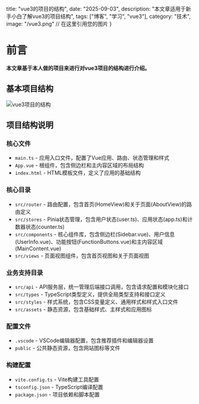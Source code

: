   title: "vue3的项目的结构",
  date: "2025-09-03",
  description: "本文章适用于新手小白了解vue3的项目结构",
  tags: ["博客", "学习", "vue3"],
  category: "技术",
  image: "/vue3.png" // 在这里引用您的图片
}

# 前言
**本文章基于本人做的项目来进行对vue3项目的结构进行介绍。**
## 基本项目结构

![vue3项目的结构](/structure.png)

## 项目结构说明
### 核心文件
- `main.ts` - 应用入口文件，配置了Vue应用、路由、状态管理和样式
- `App.vue` - 根组件，包含侧边栏和主内容区域的布局结构
- `index.html` - HTML模板文件，定义了应用的基础结构
### 核心目录
- `src/router` - 路由配置，包含首页(HomeView)和关于页面(AboutView)的路由定义
- `src/stores` - Pinia状态管理，包含用户状态(user.ts)、应用状态(app.ts)和计数器状态(counter.ts)
- `src/components` - 核心组件库，包含侧边栏(Sidebar.vue)、用户信息(UserInfo.vue)、功能按钮(FunctionButtons.vue)和主内容区域(MainContent.vue)
- `src/views` - 页面视图组件，包含首页视图和关于页面视图
### 业务支持目录
- `src/api` - API服务层，统一管理后端接口调用，包含请求配置和模块化接口
- `src/types` - TypeScript类型定义，提供全局类型支持和接口定义
- `src/styles` - 样式系统，包含CSS变量定义、通用样式和样式入口文件
- `src/assets` - 静态资源，包含基础样式、主样式和应用图标
### 配置文件
- `.vscode` - VSCode编辑器配置，包含推荐插件和编辑器设置
- `public` - 公共静态资源，包含网站图标等文件
### 构建配置
- `vite.config.ts` - Vite构建工具配置
- `tsconfig.json` - TypeScript编译配置
- `package.json` - 项目依赖和脚本配置
